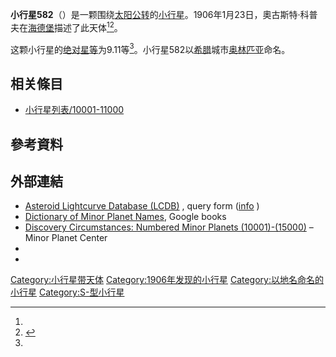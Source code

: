 {{Infobox planet
 | minorplanet     = yes
 | name            = 582 Olympia
 | background      = #D6D6D6
 | image = 
 | image_size      = 
 | caption         =
 | discovery_ref   =  <ref name="MPC-object" />
 | discoverer      = [[奧古斯特·科普夫|奧古斯特·科普夫]]
 | discovery_site  = [[海德堡|海德堡]]
 | discovered      = 1906年1月23日
 | mpc_name        = 582 Olympia
 | alt_names       = 582 Olympia
 | pronounced      = 
 | named_after     = <ref name="MPC-object" />
 | mp_category     = [[主帶小行星|主帶小行星]] <ref name="MPC-object" /><ref name="jpldata" />
 | orbit_ref       = <ref name="a">[http://ssd.jpl.nasa.gov/sbdb.cgi?sstr=582 582] {{Wayback|url=http://ssd.jpl.nasa.gov/sbdb.cgi?sstr=582 |date=20140830143608 }}，小行星數據庫瀏覽器（JPL Small-Body Database Browser）－[[美国国家航空航天局|美国国家航空航天局]]喷气推进实验室</ref>
 | epoch           = 2018-03-23.0（[[儒略日|JD]] 2458200.5）
 | uncertainty     = 0
 | observation_arc = 
 | aphelion = {{convert|3.190|AU|km|3|abbr=on|lk=out}}
 | perihelion      = {{convert|2.0288429|AU|km|3|abbr=on}}
 | semimajor       = 2.6096110
 | eccentricity    = 0.2225497
 | period          = 4.22[[儒略年|yr]]
 | mean_anomaly    = 227.67861[[度|°]]
 | mean_motion     = {{Deg2DMS|0.23379770|sup=ms}} / day
 | inclination     = 30.03447
 | asc_node        = 155.71138°
 | arg_peri        = 310.43191
 | mean_diameter   = 
 | rotation        = 
 | albedo          =
 | spectral_type   =
 | abs_magnitude   = 9.11<ref name="jpldata" />
}}
'''小行星582'''（{{lang-en|582 Olympia}}）是一颗围绕[[太阳|太阳]][[公转|公转]]的[[小行星|小行星]]。1906年1月23日，奧古斯特·科普夫在[[海德堡|海德堡]]描述了此天体<ref name="a" /><ref>{{cite news|title=小行星列表|url=http://cfa-www.harvard.edu/iau/lists/NumberedMPs.txt|accessdate=2018-10-19|newspaper=哈佛大学|archive-date=2008-05-17|archive-url=https://web.archive.org/web/20080517010638/http://cfa-www.harvard.edu/iau/lists/NumberedMPs.txt|dead-url=no}}</ref>。

这颗小行星的[[绝对星等|绝对星等]]为9.11等<ref name="a" />。小行星582以[[希腊|希腊]]城市[[奥林匹亚|奥林匹亚]]命名。

== 相关條目 ==
*[[小行星列表/10001-11000|小行星列表/10001-11000]]

== 參考資料 ==
{{reflist|refs=

<ref name="jpldata">{{cite web
 |type         = 2018-01-26 last obs.
 |title        = JPL Small-Body Database Browser:582 Olympia-582 Olympia
 |url          = https://ssd.jpl.nasa.gov/sbdb.cgi?sstr=582
 |publisher    = [[Jet_Propulsion_Laboratory|Jet Propulsion Laboratory]]
 |accessdate   = 28 March 2018
 |archive-date = 2020-08-03
 |archive-url  = https://web.archive.org/web/20200803183155/https://ssd.jpl.nasa.gov/sbdb.cgi?sstr=582
 |dead-url     = no
}}</ref>

<ref name="MPC-object">{{cite web
  |title      = 582 Olympia
  |work      = Minor Planet Center
  |url      = https://www.minorplanetcenter.net/db_search/show_object?object_id=582
  |accessdate      = 28 March 2018
  |archive-date      = 2016-03-04
  |archive-url      = https://web.archive.org/web/20160304130823/http://minorplanetcenter.net/db_search/show_object?object_id=582
  |dead-url      = no
  }}</ref>

}}

==  外部連結 ==
* [http://www.minorplanet.info/PHP/lcdbsummaryquery.php Asteroid Lightcurve Database (LCDB)] {{Wayback|url=http://www.minorplanet.info/PHP/lcdbsummaryquery.php |date=20171210173955 }}, query form ([http://www.minorplanet.info/lightcurvedatabase.html info] {{Wayback|url=http://www.minorplanet.info/lightcurvedatabase.html |date=20171216050541 }})
* [https://books.google.com/books?id=aeAg1X7afOoC&pg Dictionary of Minor Planet Names], Google books
* [http://www.minorplanetcenter.net/iau/lists/NumberedMPs010001.html Discovery Circumstances: Numbered Minor Planets (10001)-(15000)] {{Wayback|url=http://www.minorplanetcenter.net/iau/lists/NumberedMPs010001.html |date=20180612162317 }} – Minor Planet Center
* {{AstDys|582}}
* {{JPL small body}}

{{Minor Planet Number|[[小行星581|小行星581]]|[[小行星583|小行星583]]}}
{{小天体}}

[[Category:小行星带天体|Category:小行星带天体]]
[[Category:1906年发现的小行星|Category:1906年发现的小行星]]
[[Category:以地名命名的小行星|Category:以地名命名的小行星]]
[[Category:S-型小行星|Category:S-型小行星]]